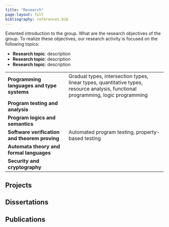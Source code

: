 ```yaml
---
title: "Research"
page-layout: full
bibliography: references.bib
---
```


Extented introduction to the group. What are the research objectives of the group. To realize these objectives, our research activity is focused on the following topics:

-   **Research topic**: description
-   **Research topic**: description
-   **Research topic**: description

|                                               |                                                                                                                                   |
|----------------------------|--------------------------------------------|
| **Programming languages and type systems**    | Gradual types, intersection types, linear types, quantitative types, resource analysis, functional programming, logic programming |
| **Program testing and analysis**              |                                                                                                                                   |
| **Program logics and semantics**              |                                                                                                                                   |
| **Software verification and theorem proving** | Automated program testing, property-based testing                                                                                 |
| **Automata theory and formal languages**      |                                                                                                                                   |
| **Security and cryptography**                 |                                                                                                                                   |

## Projects

## Dissertations

## Publications